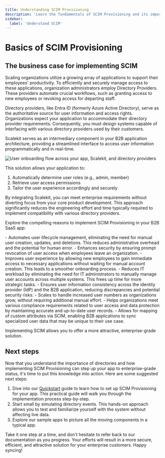 ```yaml
---
title: Understanding SCIM Provisioning
description: 'Learn the fundamentals of SCIM Provisioning and its importance for B2B SaaS applications. Discover how automated user lifecycle management can enhance security, improve efficiency, and meet enterprise requirements.'
sidebar:
  label: 'Understand SCIM'
---
```



# Basics of SCIM Provisioning

## The business case for implementing SCIM

Scaling organizations utilize a growing array of applications to support their
employees' productivity. To efficiently and securely manage access to these applications,
organization administrators employ Directory Providers. These providers automate
crucial workflows, such as granting access to new employees or revoking access for departing staff.

Directory providers, like Entra ID (formerly Azure Active Directory), serve as the authoritative
source for user information and access rights. Organizations expect your application to accommodate
their directory provider requirements. Consequently, you must design systems capable of interfacing
with various directory providers used by their customers.

Scalekit serves as an intermediary component in your B2B application architecture, providing a
streamlined interface to access user information programmatically and in real-time.

![User onboarding flow across your app, Scalekit, and directory providers](@/assets/docs/guides/scim-basics/basics.png)

This solution allows your application to:

1. Automatically determine user roles (e.g., admin, member)
2. Retrieve user access permissions
3. Tailor the user experience accordingly and securely

By integrating Scalekit, you can meet enterprise requirements without diverting focus from your core
product development. This approach significantly reduces the engineering effort and time typically
required to implement compatibility with various directory providers.

Explore the compelling reasons to implement SCIM Provisioning in your B2B SaaS app:

<Aside type="tip">
- Automates user lifecycle management, eliminating the need for manual user creation, updates, and
  deletions. This reduces administrative overhead and the potential for human error.
- Enhances security by ensuring prompt revocation of user access when employees leave an
  organization.
- Improves user experience by allowing new employees to gain immediate access to necessary
  applications without waiting for manual account creation. This leads to a smoother onboarding
  process.
- Reduces IT workload by eliminating the need for IT administrators to manually manage user accounts
  across multiple systems. This frees up time for more strategic tasks.
- Ensures user information consistency across the identity provider (IdP) and the B2B application,
  reducing discrepancies and potential security risks.
- Scales to handle increased user numbers as organizations grow, without requiring additional manual
  effort.
- Helps organizations meet various compliance requirements related to user access and data
  protection by maintaining accurate and up-to-date user records.
- Allows for mapping of custom attributes via SCIM, enabling B2B applications to sync specialized
  user data that may be unique to their use case.
</Aside>

Implementing SCIM allows you to offer a more attractive, enterprise-grade solution.

## Next steps

Now that you understand the importance of directories and how implementing SCIM Provisioning can
step up your app to enterprise-grade status, it's time to put this knowledge into action. Here are
some suggested next steps:

1. Dive into our [Quickstart](/scim/quickstart) guide to learn how to set up SCIM Provisioning for
   your app. This practical guide will walk you through the implementation process step-by-step.
2. Start small by simulating directory events. This hands-on approach allows you to test and
   familiarize yourself with the system without affecting live data.
3. Explore our sample apps to picture all the moving components in a typical app.

<Aside type="note">
Take it one step at a time, and don't hesitate to refer back to our documentation as you progress.
Your efforts will result in a more secure, efficient, and attractive solution for your enterprise
customers. Happy syncing!
</Aside>
